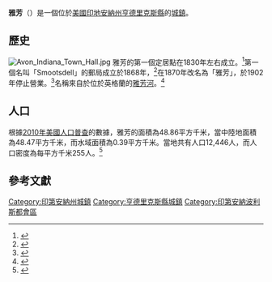 {{noteTA
|G1=USState
|G2=地名
|G3=Unit
}}
{{Infobox settlement
|name            = 雅芳
|native_name = Avon
|settlement_type          = [[鎮|城鎮]]
|image_skyline            = Avon_Haunted_Bridge.jpg
|imagesize                = 250px
|image_map                = Hendricks County Indiana Incorporated and Unincorporated areas Avon Highlighted 1802908.svg
|mapsize                  = 250px
|subdivision_type         = [[世界政區索引|國家]]
|subdivision_type1        = [[美国州份|州份]]
|subdivision_type2        = [[印地安納州行政區劃|縣]]
|subdivision_name         = [[美国|美国]]
|subdivision_name1        = [[印地安納州|印地安納州]]
|subdivision_name2        = [[亨德里克斯縣_(印地安納州)|亨德里克斯縣]]
|elevation_ft             = 833
|elevation_m              = 254
|timezone                 = [[北美东部时区|EST]]
|area_total_km2           = 48.86
|area_land_km2            = 48.47
|area_water_km2           = 0.39
|area_total_sq_mi         = 
|area_land_sq_mi          = 
|area_water_sq_mi         = 
|population_as_of         = [[2010年美國人口普查|2010]]
|population_footnotes     = 
|population_total         = 12446
|population_density_km2   = auto
|population_density_sq_mi = auto
|utc_offset               = -5
|coordinates              = {{coord|39|45|47|N|86|23|16|W|display=inline,title}}
| coor_pinpoint           = 
| coordinates_footnotes   = 
|timezone_DST             = EDT
|utc_offset_DST           = -4
|postal_code_type         = [[美國郵區編號|郵區編號]]
|postal_code              = 46123
|area_code                = {{link-en|电话区号317|Area code 317|317}}
|blank_name = [[地名信息系统|GNIS ID]]
|blank_info = 430358<ref name="GNIS">{{cite gnis|430358|Avon}}</ref>
}}
'''雅芳'''（{{lang-en|Avon}}）是一個位於[[美國|美國]][[印地安納州|印地安納州]][[亨德里克斯縣_(印地安納州)|亨德里克斯縣]]的[[鎮|城鎮]]。
== 歷史 ==
[[File:Avon_Indiana_Town_Hall.jpg|thumb]] 
雅芳的第一個定居點在1830年左右成立。<ref>{{cite book|last=Hadley|first=John Vestal|title=History of Hendricks County, Indiana: Her People, Industries and Institutions|url=https://archive.org/details/bub_gb__Gw3AQAAMAAJ|year=1914|publisher=B.F. Bowen & Company, Incorporated|page=[https://archive.org/details/bub_gb__Gw3AQAAMAAJ/page/n104 101]}}</ref>第一個名叫「Smootsdell」的郵局成立於1868年，<ref>{{cite book|last=Baker|first=Ronald L.|title=From Needmore to Prosperity: Hoosier Place Names in Folklore and History |url=https://archive.org/details/fromneedmoretopr00bake|url-access=registration|date=October 1995|publisher=Indiana University Press|isbn=978-0-253-32866-3|page=[https://archive.org/details/fromneedmoretopr00bake/page/57 57]|quote=A post office was established as Smootsdell, for John Smoot, on April 17, 1868.}}</ref>在1870年改名為「雅芳」，於1902年停止營業。<ref>{{cite web|url=http://www.postalhistory.com/postoffices.asp?task=display&state=IN&county=Hendricks|title=Hendricks County|publisher=Jim Forte Postal History|accessdate=20 September 2014|archive-date=2014-10-06|archive-url=https://web.archive.org/web/20141006100303/http://www.postalhistory.com/postoffices.asp?task=display&state=IN&county=Hendricks|dead-url=no}}</ref>名稱來自於位於英格蘭的[[雅芳河|雅芳河]]。<ref>{{cite book|author=Dept. of English and Journalism|title=Indiana names, v.1-3|url=https://babel.hathitrust.org/cgi/pt?id=inu.30000054436682;view=1up;seq=29|year=1970–72|publisher=Indiana State University|page=15|access-date=2020-07-21|archive-date=2020-07-29|archive-url=https://web.archive.org/web/20200729215901/https://babel.hathitrust.org/cgi/pt?id=inu.30000054436682;view=1up;seq=29|dead-url=no}}</ref>

== 人口 ==
根據[[2010年美國人口普查|2010年美國人口普查]]的數據，雅芳的面積為48.86平方千米，當中陸地面積為48.47平方千米，而水域面積為0.39平方千米。當地共有人口12,446人，而人口密度為每平方千米255人。<ref name="GR8">{{cite web|url=http://factfinder2.census.gov|publisher=[[美国人口调查局|美国人口调查局]]|accessdate=2011-05-14|title=American FactFinder|archive-date=2013-09-11|archive-url=https://web.archive.org/web/20130911234518/http://factfinder2.census.gov/|dead-url=no}}</ref>

== 參考文獻 ==
{{reflist}}

{{亨德里克斯縣 (印地安納州)}}

{{DEFAULTSORT:Avon, Indiana}}
[[Category:印第安納州城鎮|Category:印第安納州城鎮]]
[[Category:亨德里克斯縣城鎮|Category:亨德里克斯縣城鎮]]
[[Category:印第安納波利斯都會區|Category:印第安納波利斯都會區]]

{{Indiana-geo-stub}}